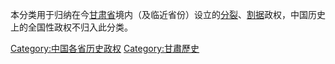 本分类用于归纳在今[[甘肃省|甘肃省]]境内（及临近省份）设立的[[国家分裂|分裂]]、[[割据|割据]]政权，中国历史上的全国性政权不归入此分类。

[[Category:中国各省历史政权|Category:中国各省历史政权]]
[[Category:甘肅歷史|Category:甘肅歷史]]